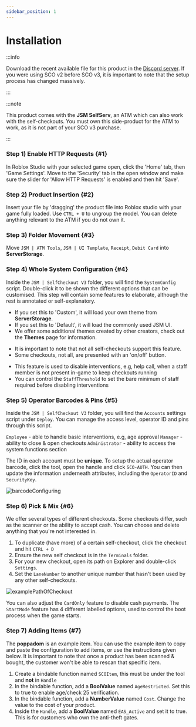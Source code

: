```yaml
---
sidebar_position: 1
---
```



# Installation

:::info

Download the recent available file for this product in the [Discord server](https://discord.gg/QVaxp9t). If you were using SCO v2 before SCO v3, it is important to note that the setup process has changed massively.

:::

:::note

This product comes with the **JSM SelfServ**, an ATM which can also work with the self-checkouts. You must own this side-product for the ATM to work, as it is not part of your SCO v3 purchase.

:::

### Step 1) Enable HTTP Requests {#1}
In Roblox Studio with your selected game open, click the 'Home' tab, then 'Game Settings'. Move to the 'Security' tab in the open window and make sure the slider for 'Allow HTTP Requests' is enabled and then hit 'Save'.

### Step 2) Product Insertion {#2}
Insert your file by 'dragging' the product file into Roblox studio with your game fully loaded. Use `CTRL + U` to ungroup the model. You can delete anything relevant to the ATM if you do not own it.

### Step 3) Folder Movement {#3}
Move `JSM | ATM Tools`, `JSM | UI Template`, `Receipt`, `Debit Card` into **ServerStorage**.

### Step 4) Whole System Configuration {#4}
Inside the `JSM | SelfCheckout V3` folder, you will find the `SystemConfig` script. Double-click it to be shown the different options that can be customised. This step will contain some features to elaborate, although the rest is annotated or self-explanatory.

<Tabs>
<TabItem value="uitheme" label="UITheme" default>

- If you set this to 'Custom', it will load your own theme from **ServerStorage**.
- If you set this to 'Default', it will load the commonly used JSM UI.
- We offer some additional themes created by other creators, check out the **Themes** page for information.

</TabItem>
<TabItem value="maintenance" label="Maintenance">

- It is important to note that not all self-checkouts support this feature.
- Some checkouts, not all, are presented with an 'on/off' button.

</TabItem>
<TabItem value="ingamestaff" label="InGameStaff">

- This feature is used to disable interventions, e.g, help call, when a staff member is not present in-game to keep checkouts running
- You can control the `StaffThreshold` to set the bare minimum of staff required before disabling interventions

</TabItem>
</Tabs>


### Step 5) Operator Barcodes & Pins {#5}
Inside the `JSM | SelfCheckout V3` folder, you will find the `Accounts` settings script under `Deploy`. You can manage the access level, operator ID and pins through this script.

`Employee` - able to handle basic interventions, e.g, age approval
`Manager` - ability to close & open checkouts
`Administrator` - ability to access the system functions section

The ID in each account must be **unique**. To setup the actual operator barcode, click the tool, open the handle and click `SCO-AUTH`. You can then update the information underneath attributes, including the `OperatorID` and `SecurityKey`.

![barcodeConfiguring](img/operatorBarcode.png)

### Step 6) Pick & Mix {#6}
We offer several types of different checkouts. Some checkouts differ, such as the scanner or the ability to accept cash. You can choose and delete anything that you're not interested in.

1. To duplicate (have more) of a certain self-checkout, click the checkout and hit `CTRL + D`
2. Ensure the new self checkout is in the `Terminals` folder.
3. For your new checkout, open its path on Explorer and double-click `Settings`.
4. Set the `LaneNumber` to another unique number that hasn't been used by any other self-checkouts.

![examplePathOfCheckout](img/checkoutPath.png)

You can also adjust the `CardOnly` feature to disable cash payments. The `StartMode` feature has 4 different labelled options, used to control the boot process when the game starts.

### Step 7) Adding Items {#7}
The **poppadom** is an example item. You can use the example item to copy and paste the configuration to add items, or use the instructions given below. It is important to note that once a product has been scanned & bought, the customer won't be able to rescan that specific item.

1. Create a bindable function named `SCOItem`, this must be under the tool and **not** in `Handle`
2. In the bindable function, add a **BoolValue** named `AgeRestricted`. Set this to true to enable age/check 25 verification.
3. In the bindable function, add a **NumberValue** named `Cost`. Change the value to the cost of your product.
4. Inside the `Handle`, add a **BoolValue** named `EAS_Active` and set it to true. This is for customers who own the anti-theft gates.
